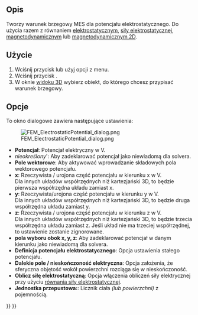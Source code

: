 <languages/>

{{Docnav
|[[FEM_ElementFluid1D/pl|Przekrój dla przepływu 1D]]
|[[FEM_ConstraintCurrentDensity/pl|Warunek brzegowy gęstości prądu]]
|[[FEM_Workbench/pl|środowisko pracy MES]]
|IconL=FEM_ElementFluid1D.svg
|IconR=FEM_ConstraintCurrentDensity.svg
|IconC=Workbench_FEM.svg
}}

{{GuiCommandContainer|
{{GuiCommand/pl
|Name=FEM ConstraintElectrostaticPotential
|Name/pl=MES: Warunek brzegowy potencjału elektrostatycznego
|MenuLocation=Model → Warunki brzegowe elektromagnetyczne → Warunek brzegowy potencjału elektrostatycznego
|Workbenches=[[FEM_Workbench/pl|MES]]
|SeeAlso=[[FEM_Example_Capacitance_Two_Balls/pl|MES: Przykład pojemność dwóch kul]], [[FEM_tutorial/pl|Poradnik MES]]
}}
{{GuiCommandFemInfo/pl
|Solvers=Elmer
}}
}}

<span id="Description"></span>
==Opis==

Tworzy warunek brzegowy MES dla potencjału elektrostatycznego. Do użycia razem z równaniem [[FEM_EquationElectrostatic/pl|elektrostatycznym]], [[FEM_EquationElectricforce/pl|siły elektrostatycznej]], [[FEM_EquationMagnetodynamic/pl|magnetodynamicznym]] lub [[FEM_EquationMagnetodynamic2D/pl|magnetodynamicznym 2D]].

<span id="Usage"></span>
==Użycie==

# Wciśnij przycisk {{Button|[[Image:FEM_ConstraintElectrostaticPotential.svg|16px]] '''Warunek brzegowy potencjału elektrostatycznego'''}} lub użyj opcji {{MenuCommand|Model → Warunki brzegowe elektromagnetyczne → [[Image:FEM_ConstraintElectrostaticPotential.svg|16px]] Warunek brzegowy potencjału elektrostatycznego}} z menu.
# Wciśnij przycisk {{Button|Dodaj}}.
# W oknie [[3D_view/pl|widoku 3D]] wybierz obiekt, do którego chcesz przypisać warunek brzegowy.

<span id="Options"></span>
==Opcje==

To okno dialogowe zawiera następujące ustawienia:

[[Image:FEM_ElectrostaticPotential_dialog.png]]

* '''Potencjał''': Potencjał elektryczny w V.
* ''nieokreślony''': Aby zadeklarować potencjał jako niewiadomą dla solvera.
* '''Pole wektorowe''': Aby aktywować wprowadzanie składowych pola wektorowego potencjału.
* '''x''': Rzeczywista / urojona część potencjału w kierunku x w V.<br> Dla innych układów współrzędnych niż kartezjański 3D, to będzie pierwsza współrzędna układu zamiast x.
* '''y''': Rzeczywista/urojona część potencjału w kierunku y w V.<br> Dla innych układów współrzędnych niż kartezjański 3D, to będzie druga współrzędna układu zamiast y.
* '''z''': Rzeczywista / urojona część potencjału w kierunku z w V.<br> Dla innych układów współrzędnych niż kartezjański 3D, to będzie trzecia współrzędna układu zamiast z. Jeśli układ nie ma trzeciej współrzędnej, to ustawienie zostanie zignorowane.
* '''pola wyboru obok x, y, z''': Aby zadeklarować potencjał w danym kierunku jako niewiadomą dla solvera.
* '''Definicja potencjału elektrostatycznego''': Opcja ustawienia stałego potencjału.
* '''Dalekie pole / nieskończoność elektryczna''': Opcja założenia, że sferyczna objętość wokół powierzchni rozciąga się w nieskończoność.
* '''Oblicz siłę elektrostatyczną''': Opcja włączenia obliczeń siły elektrycznej przy użyciu [[FEM_EquationElectricforce/pl|równania siły elektrostatycznej]].
* '''Jednostka przepustowa: ''': Licznik ciała ''(lub powierzchni)'' z pojemnością.


{{Docnav
|[[FEM_ElementFluid1D/pl|Przekrój dla przepływu 1D]]
|[[FEM_ConstraintCurrentDensity/pl|Warunek brzegowy gęstości prądu]]
|[[FEM_Workbench/pl|środowisko pracy MES]]
|IconL=FEM_ElementFluid1D.svg
|IconR=FEM_ConstraintCurrentDensity.svg
|IconC=Workbench_FEM.svg
}}

{{FEM Tools navi{{#translation:}}}}
{{Userdocnavi{{#translation:}}}}